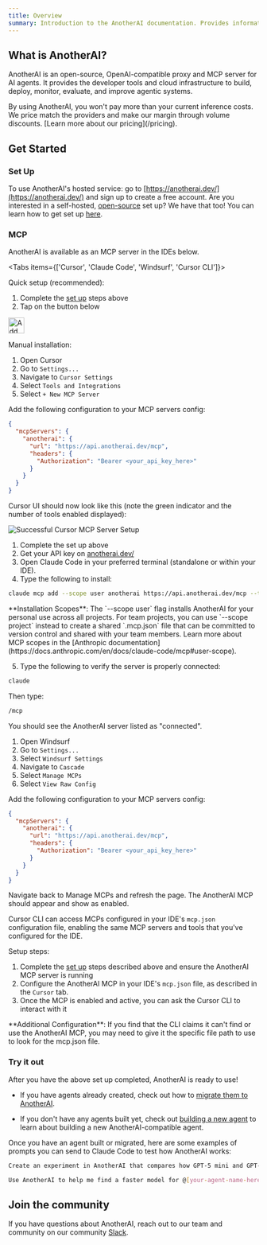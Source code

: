 ```yaml
---
title: Overview
summary: Introduction to the AnotherAI documentation. Provides information on what AnotherAI is and how to get started with building, deploying, and improving AI agents.
---
```



## What is AnotherAI?

AnotherAI is an open-source, OpenAI-compatible proxy and MCP server for AI agents. It provides the developer tools and cloud infrastructure to build, deploy, monitor, evaluate, and improve agentic systems.

<Callout type="info" href="/pricing">
By using AnotherAI, you won't pay more than your current inference costs. We price match the providers and make our margin through volume discounts. [Learn more about our pricing](/pricing).
</Callout>

## Get Started

### Set Up

To use AnotherAI's hosted service: go to [https://anotherai.dev/](https://anotherai.dev/) and sign up to create a free account.
<Callout>
Are you interested in a self-hosted, [open-source](https://github.com/anotherai-dev/anotherai) set up? We have that too! You can learn how to get set up [here](/self-hosted). 
</Callout>

### MCP 

AnotherAI is available as an MCP server in the IDEs below.

<Tabs items={['Cursor', 'Claude Code', 'Windsurf', 'Cursor CLI']}>

<Tab value="Cursor">

Quick setup (recommended):
1. Complete the [set up](#set-up) steps above
2. Tap on the button below


<a href="cursor://anysphere.cursor-deeplink/mcp/install?name=anotherai&config=eyJ1cmwiOiJodHRwczovL2FwaS5hbm90aGVyYWkuZGV2L21jcCJ9Cg=="><img src="https://cursor.com/deeplink/mcp-install-dark.svg" alt="Add anotherai MCP server to Cursor" height="32" /></a>

Manual installation:

1. Open Cursor
2. Go to `Settings...`
3. Navigate to `Cursor Settings`
4. Select `Tools and Integrations`
5. Select `+ New MCP Server`

Add the following configuration to your MCP servers config:

```json
{
  "mcpServers": {
    "anotherai": {
      "url": "https://api.anotherai.dev/mcp",
      "headers": {
        "Authorization": "Bearer <your_api_key_here>"
      }
    }
  }
}
```

Cursor UI should now look like this (note the green indicator and the number of tools enabled displayed):

![Successful Cursor MCP Server Setup](/images/mcp/cursor-setup-ok.png)

</Tab>

<Tab value="Claude Code">

  1. Complete the set up above
  2. Get your API key on [anotherai.dev/](https://anotherai.dev/completions?showManageKeysModal=true) 
  3. Open Claude Code in your preferred terminal (standalone or within your IDE).
  4. Type the following to install:

  ```bash
  claude mcp add --scope user anotherai https://api.anotherai.dev/mcp --transport http --header "Authorization: Bearer YOUR_API_KEY_HERE"
  ```

  <Callout type="info">
  **Installation Scopes**: The `--scope user` flag installs AnotherAI for your personal use across all projects. For team projects, you can use `--scope project` instead to create a shared `.mcp.json` file that can be committed to version control and shared with your team members. Learn more about MCP scopes in the [Anthropic documentation](https://docs.anthropic.com/en/docs/claude-code/mcp#user-scope).
  </Callout>

  5. Type the following to verify the server is properly connected:

  ```bash
claude
```

Then type:
```bash
/mcp 
```

You should see the AnotherAI server listed as "connected".

</Tab>

<Tab value="Windsurf">

1. Open Windsurf
2. Go to `Settings...`
3. Select `Windsurf Settings`
4. Navigate to `Cascade`
5. Select `Manage MCPs`
6. Select `View Raw Config`

Add the following configuration to your MCP servers config:

```json
{
  "mcpServers": {
    "anotherai": {
      "url": "https://api.anotherai.dev/mcp",
      "headers": {
        "Authorization": "Bearer <your_api_key_here>"
      }
    }
  }
}
```

Navigate back to Manage MCPs and refresh the page. The AnotherAI MCP should appear and show as enabled.

</Tab>

<Tab value="Cursor CLI">

Cursor CLI can access MCPs configured in your IDE's  `mcp.json` configuration file, enabling the same MCP servers and tools that you've configured for the IDE.

Setup steps:

1. Complete the [set up](#set-up) steps described above and ensure the AnotherAI MCP server is running
2. Configure the AnotherAI MCP in your IDE's `mcp.json` file, as described in the `Cursor` tab.
3. Once the MCP is enabled and active, you can ask the Cursor CLI to interact with it

<Callout type="info">
**Additional Configuration**: If you find that the CLI claims it can't find or use the AnotherAI MCP, you may need to give it the specific file path to use to look for the mcp.json file.
</Callout>

</Tab>

</Tabs>

### Try it out

After you have the above set up completed, AnotherAI is ready to use!

- If you have agents already created, check out how to [migrate them to AnotherAI](/agents/migrating).

- If you don't have any agents built yet, check out [building a new agent](/agents/building) to learn about building a new AnotherAI-compatible agent.


Once you have an agent built or migrated, here are some examples of prompts you can send to Claude Code to test how AnotherAI works:

```bash
Create an experiment in AnotherAI that compares how GPT-5 mini and GPT-4 mini perform on @[your-agent-name-here].
```
```bash
Use AnotherAI to help me find a faster model for @[your-agent-name-here] while still maintaining accuracy.
```

## Join the community

If you have questions about AnotherAI, reach out to our team and community on our community [Slack](https://join.slack.com/t/anotherai-dev/shared_invite/zt-3av2prezr-Lz10~8o~rSRQE72m_PyIJA).
